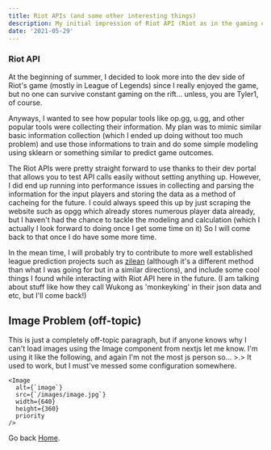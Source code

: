 ```yaml
---
title: Riot APIs (and some other interesting things)
description: My initial impression of Riot API (Riot as in the gaming company who made League of Legends)
date: '2021-05-29'
---
```


### Riot API

At the beginning of summer, I decided to look more into the dev side of Riot's game (mostly in League of Legends)
since I really enjoyed the game, but no one can survive constant gaming on the rift... unless, you are Tyler1, of course.

Anyways, I wanted to see how popular tools like op.gg, u.gg, and other popular tools were collecting their information. My plan was to
mimic similar basic information collection (which I ended up doing without too much problem) and use those informations to train and
do some simple modeling using sklearn or something similar to predict game outcomes.

The Riot APIs were pretty straight forward to use thanks to their dev portal that allows you to test API calls 
easily without setting anything up. However, I did end up running into performance issues in collecting and parsing the information
for the input players and storing the data as a method of cacheing for the future. I could always speed this up by just scraping the
website such as opgg which already stores numerous player data already, but I haven't had the chance to tackle the modeling and
calculation (which I actually I look forward to doing once I get some time on it) So I will come back to that once I do have some more time.

In the mean time, I will probably try to contribute to more well established league prediction projects such as [zilean](https://github.com/JohnsonJDDJ/zilean)
(although it's a different method than what I was going for but in a similar directions), and include some cool things I found while interacting with Riot API here in the future.
(I am talking about stuff like how they call Wukong as 'monkeyking' in their json data and etc, but I'll come back!)

## Image Problem (off-topic)

This is just a completely off-topic paragraph, but if anyone knows why I can't load images using the Image component from nextjs
let me know. I'm using it like the following, and again I'm not the most js person so... >.> It used to work, but I must've messed some configuration somewhere.

```jsx:example-post.mdx
<Image
  alt={`image`}
  src={`/images/image.jpg`}
  width={640}
  height={360}
  priority
/>
```

Go back [Home](/).
